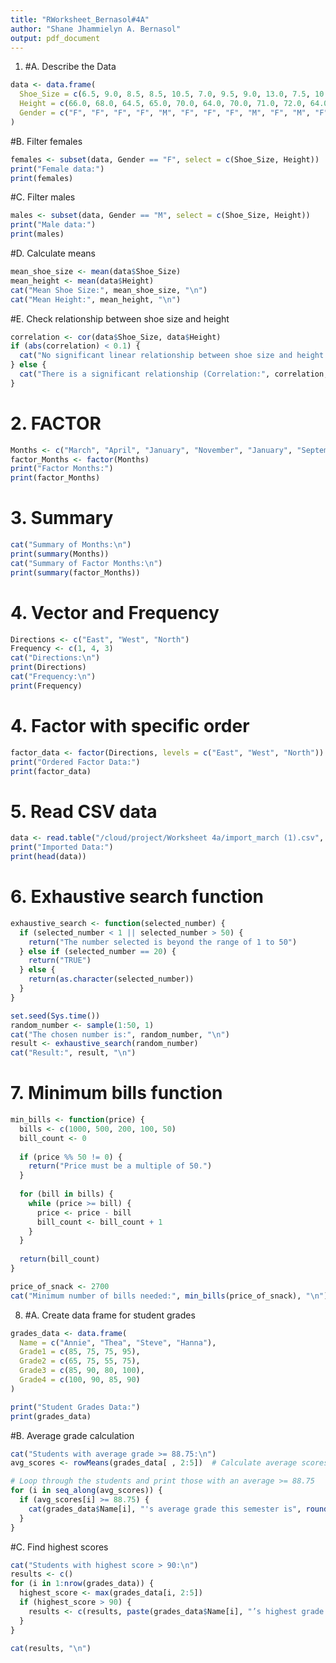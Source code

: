 ```yaml
---
title: "RWorksheet_Bernasol#4A"
author: "Shane Jhammielyn A. Bernasol"
output: pdf_document
---
```


1.
#A. Describe the Data
```r
data <- data.frame(
  Shoe_Size = c(6.5, 9.0, 8.5, 8.5, 10.5, 7.0, 9.5, 9.0, 13.0, 7.5, 10.5, 8.5, 12.0, 10.5, 13.0, 11.5, 8.5, 5.0, 10.0, 6.5, 7.5, 8.5, 10.5, 8.5, 10.5, 11.0, 9.0, 13.0),
  Height = c(66.0, 68.0, 64.5, 65.0, 70.0, 64.0, 70.0, 71.0, 72.0, 64.0, 74.75, 67.0, 71.0, 71.0, 77.0, 72.0, 59.0, 62.0, 72.0, 66.0, 64.0, 67.0, 73.0, 69.0, 72.0, 70.0, 69.0, 70.0),
  Gender = c("F", "F", "F", "F", "M", "F", "F", "F", "M", "F", "M", "F", "M", "M", "M", "M", "F", "F", "M", "F", "F", "M", "M", "F", "M", "M", "M", "M")
)
```


#B. Filter females
```r
females <- subset(data, Gender == "F", select = c(Shoe_Size, Height))
print("Female data:")
print(females)
```


#C. Filter males
```r
males <- subset(data, Gender == "M", select = c(Shoe_Size, Height))
print("Male data:")
print(males)

```

#D. Calculate means
```r
mean_shoe_size <- mean(data$Shoe_Size)
mean_height <- mean(data$Height)
cat("Mean Shoe Size:", mean_shoe_size, "\n")
cat("Mean Height:", mean_height, "\n")

```

#E. Check relationship between shoe size and height
```r
correlation <- cor(data$Shoe_Size, data$Height)
if (abs(correlation) < 0.1) {
  cat("No significant linear relationship between shoe size and height (Correlation:", correlation, ")\n")
} else {
  cat("There is a significant relationship (Correlation:", correlation, ")\n")
}

```

# 2. FACTOR
```r
Months <- c("March", "April", "January", "November", "January", "September", "October", "September", "November", "August", "January", "November", "November", "February", "May", "August")
factor_Months <- factor(Months)
print("Factor Months:")
print(factor_Months)
```



# 3. Summary
```r
cat("Summary of Months:\n")
print(summary(Months))
cat("Summary of Factor Months:\n")
print(summary(factor_Months))
```


# 4. Vector and Frequency
```r
Directions <- c("East", "West", "North")
Frequency <- c(1, 4, 3)
cat("Directions:\n")
print(Directions)
cat("Frequency:\n")
print(Frequency)

```

# 4. Factor with specific order
```r
factor_data <- factor(Directions, levels = c("East", "West", "North"))
print("Ordered Factor Data:")
print(factor_data)
```


# 5. Read CSV data
```r
data <- read.table("/cloud/project/Worksheet 4a/import_march (1).csv", header = TRUE, sep = ",", stringsAsFactors = FALSE)
print("Imported Data:")
print(head(data))
```


# 6. Exhaustive search function
```r
exhaustive_search <- function(selected_number) {
  if (selected_number < 1 || selected_number > 50) {
    return("The number selected is beyond the range of 1 to 50")
  } else if (selected_number == 20) {
    return("TRUE")
  } else {
    return(as.character(selected_number))
  }
}

set.seed(Sys.time())  
random_number <- sample(1:50, 1)
cat("The chosen number is:", random_number, "\n")
result <- exhaustive_search(random_number)
cat("Result:", result, "\n")
```


# 7. Minimum bills function
```r
min_bills <- function(price) {
  bills <- c(1000, 500, 200, 100, 50)
  bill_count <- 0
  
  if (price %% 50 != 0) {
    return("Price must be a multiple of 50.")
  }
  
  for (bill in bills) {
    while (price >= bill) {
      price <- price - bill
      bill_count <- bill_count + 1
    }
  }
  
  return(bill_count)
}

price_of_snack <- 2700  
cat("Minimum number of bills needed:", min_bills(price_of_snack), "\n")

```
8.
#A. Create data frame for student grades
```r
grades_data <- data.frame(
  Name = c("Annie", "Thea", "Steve", "Hanna"),
  Grade1 = c(85, 75, 75, 95),
  Grade2 = c(65, 75, 55, 75),
  Grade3 = c(85, 90, 80, 100),
  Grade4 = c(100, 90, 85, 90)
)

print("Student Grades Data:")
print(grades_data)
```


#B. Average grade calculation
```r
cat("Students with average grade >= 88.75:\n")
avg_scores <- rowMeans(grades_data[ , 2:5])  # Calculate average scores for all students

# Loop through the students and print those with an average >= 88.75
for (i in seq_along(avg_scores)) {
  if (avg_scores[i] >= 88.75) {
    cat(grades_data$Name[i], "'s average grade this semester is", round(avg_scores[i], 2), "\n")
  }
}

```


#C. Find highest scores
```r
cat("Students with highest score > 90:\n")
results <- c()
for (i in 1:nrow(grades_data)) {
  highest_score <- max(grades_data[i, 2:5])  
  if (highest_score > 90) {
    results <- c(results, paste(grades_data$Name[i], "’s highest grade this semester is", highest_score))
  }
}

cat(results, "\n")

```


